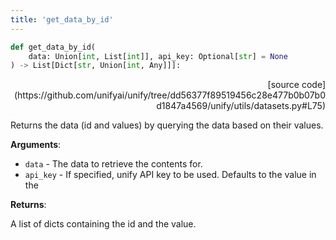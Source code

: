 ```yaml
---
title: 'get_data_by_id'
---
```


```python
def get_data_by_id(
    data: Union[int, List[int]], api_key: Optional[str] = None
) -> List[Dict[str, Union[int, Any]]]:
```

<p align="right">[source code](https://github.com/unifyai/unify/tree/dd56377f89519456c28e477b0b07b0d1847a4569/unify/utils/datasets.py#L75)</p>

Returns the data (id and values) by querying the data based on their values.

**Arguments**:

- `data` - The data to retrieve the contents for.
- `api_key` - If specified, unify API key to be used. Defaults to the value in the



**Returns**:

A list of dicts containing the id and the value.